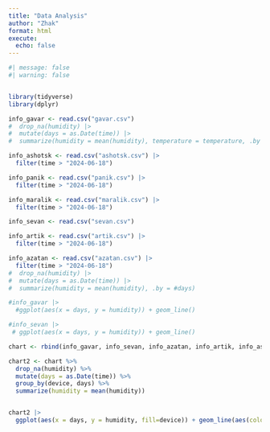 ```yaml
---
title: "Data Analysis"
author: "Zhak"
format: html
execute: 
  echo: false
---
```


```r
#| message: false
#| warning: false


library(tidyverse)
library(dplyr)

info_gavar <- read.csv("gavar.csv") 
#  drop_na(humidity) |>
#  mutate(days = as.Date(time)) |>
#  summarize(humidity = mean(humidity), temperature = temperature, .by = #days)

info_ashotsk <- read.csv("ashotsk.csv") |>
  filter(time > "2024-06-18")

info_panik <- read.csv("panik.csv") |>
  filter(time > "2024-06-18")

info_maralik <- read.csv("maralik.csv") |>
  filter(time > "2024-06-18")

info_sevan <- read.csv("sevan.csv") 

info_artik <- read.csv("artik.csv") |>
  filter(time > "2024-06-18")

info_azatan <- read.csv("azatan.csv") |>
  filter(time > "2024-06-18")
#  drop_na(humidity) |>
#  mutate(days = as.Date(time)) |>
#  summarize(humidity = mean(humidity), .by = #days)

#info_gavar |>
  #ggplot(aes(x = days, y = humidity)) + geom_line()

#info_sevan |> 
 # ggplot(aes(x = days, y = humidity)) + geom_line()

chart <- rbind(info_gavar, info_sevan, info_azatan, info_artik, info_ashotsk, info_panik, info_maralik) 

chart2 <- chart %>%
  drop_na(humidity) %>%
  mutate(days = as.Date(time)) %>%
  group_by(device, days) %>%
  summarize(humidity = mean(humidity))


chart2 |> 
  ggplot(aes(x = days, y = humidity, fill=device)) + geom_line(aes(color=device), size = 1.2)
```

